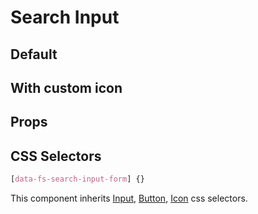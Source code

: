 
# Search Input

## Default

<Canvas>
  <Story id="molecules-searchinput--default" />
</Canvas>

## With custom icon

<Canvas>
  <Story id="molecules-searchinput--custom-icon" />
</Canvas>

## Props

<ArgsTable of={SearchInput} />

## CSS Selectors
```css
[data-fs-search-input-form] {}
```

This component inherits [Input](?path=/docs/atoms-input--input#css-selectors), [Button](?path=/docs/atoms-button--button#css-selectors), [Icon](?path=/docs/atoms-icon--icon#css-selectors) css selectors.
